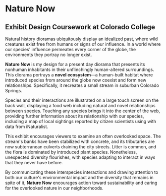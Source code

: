 # Nature Now

## Exhibit Design Coursework at Colorado College

Natural history dioramas ubiquitously display an idealized past, where wild creatures exist free from humans or signs of our influence. In a world where our species' influence permeates every corner of the globe, the environments they portray no longer exist.

**Nature Now** is my design for a present day diorama that presents its nonhuman inhabitants in their unflinchingly human-altered surroundings. This diorama portrays a **novel ecosystem**—a human-built habitat where introduced species from around the globe now coexist and form new relationships. Specifically, it recreates a small stream in suburban Colorado Springs.

Species and their interactions are illustrated on a large touch screen on the back wall, displaying a food web including natural and novel relationships between species. Touching any species brings it into the center of the web, providing further information about its relationship with our species, including a map of local sightings reported by citizen scientists using with data from iNaturalist.

This exhibit encourages viewers to examine an often overlooked space. The stream's banks have been stabilized with concrete, and its tributaries are now subterranean culverts draining the city streets. Litter is common, and the flora is dominated by introduced plant species. Nonetheless, unexpected diversity flourishes, with species adapting to interact in ways that they never have before.

By communicating these interspecies interactions and drawing attention to both our culture's environmental impact and the diversity that remains in spite of it, **Nature Now** encourages action toward sustainability and caring for the overlooked nature in our neighborhoods.
